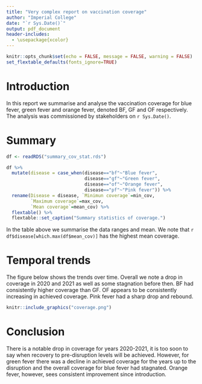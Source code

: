 ```yaml
---
title: "Very complex report on vaccination coverage"
author: "Imperial College"
date: "`r Sys.Date()`"
output: pdf_document
header-includes:
  - \usepackage{xcolor}
---
```


```r
knitr::opts_chunk$set(echo = FALSE, message = FALSE, warning = FALSE)
set_flextable_defaults(fonts_ignore=TRUE)
```

# Introduction

In this report we summarise and analyse the vaccination coverage for blue fever, green fever and orange fever, denoted BF, GF and OF respectively. The analysis was commissioned by stakeholders on `r Sys.Date()`.

# Summary

```r
df <- readRDS("summary_cov_stat.rds")

df %>%
  mutate(disease = case_when(disease=="bf"~"Blue fever",
                             disease=="gf"~"Green fever",
                             disease=="of"~"Orange fever",
                             disease=="pf"~"Pink fever")) %>%
  rename(Disease = disease, `Minimun coverage`=min_cov,
         `Maximum coverage`=max_cov, 
         `Mean coverage`=mean_cov) %>%
  flextable() %>%
  flextable::set_caption("Summary statistics of coverage.")
```

In the table above we summarise the data ranges and mean. We note that `r df$disease[which.max(df$mean_cov)]` has the highest mean coverage.

# Temporal trends

The figure below shows the trends over time. Overall we note a drop in coverage in 2020 and 2021 as well as some stagnation before then. BF had consistently higher coverage than GF. OF appears to be consistently increasing in achieved coverage. Pink fever had a sharp drop and rebound.

```r
knitr::include_graphics("coverage.png")
```

# Conclusion

There is a notable drop in coverage for years 2020-2021, it is too soon to say when recovery to pre-disruption levels will be achieved. However, for green fever there was a decline in achieved coverage for the years up to the disruption and the overall coverage for blue fever had stagnated. Orange fever, however, sees consistent improvement since introduction.


